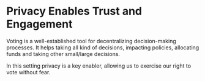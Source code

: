 # Privacy Enables Trust and Engagement {.unnumbered}

Voting is a well-established tool for decentralizing decision-making processes. It helps taking all kind of decisions, impacting policies, allocating funds and taking other small/large decisions.

In this setting privacy is a key enabler, allowing us to exercise our right to vote without fear.


<!-- the rest of the text is in the /content directory -->
